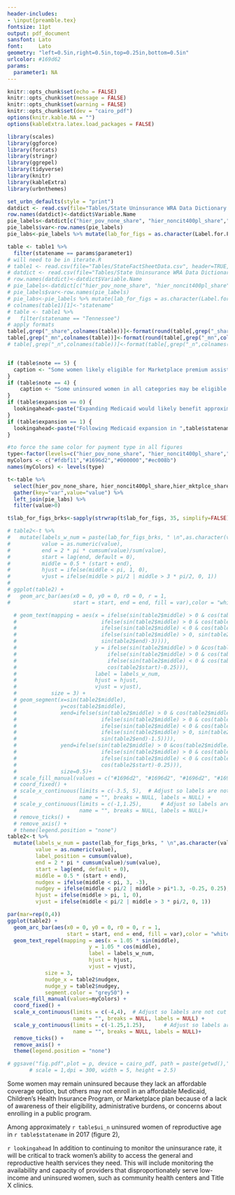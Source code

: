 ---
header-includes:
- \input{preamble.tex}
fontsize: 11pt
output: pdf_document
sansfont: Lato
font:     Lato
geometry: "left=0.5in,right=0.5in,top=0.25in,bottom=0.5in"
urlcolor: #169d62
params:
  parameter1: NA
---
```{r rmarkdown-setup, include=FALSE}
knitr::opts_chunk$set(echo = FALSE)
knitr::opts_chunk$set(message = FALSE)
knitr::opts_chunk$set(warning = FALSE)
knitr::opts_chunk$set(dev = "cairo_pdf")
options(knitr.kable.NA = "")
options(kableExtra.latex.load_packages = FALSE)

library(scales)
library(ggforce)
library(forcats)
library(stringr)
library(ggrepel)
library(tidyverse)
library(knitr)
library(kableExtra)
library(urbnthemes)

set_urbn_defaults(style = "print")
datdict <- read.csv(file="Tables/State Uninsurance WRA Data Dictionary.csv", header=TRUE, sep=",")
row.names(datdict)<-datdict$Variable.Name
pie_labels<-datdict[c("hier_pov_none_share", "hier_noncit400pl_share","hier_mktplce_share","hier_medicaid_share"),]["Label.for.Figures"]
pie_labels$var<-row.names(pie_labels)
pie_labs<-pie_labels %>% mutate(lab_for_figs = as.character(Label.for.Figures)) %>% select(var, lab_for_figs)

table <- table1 %>%
  filter(statename == params$parameter1)
# will need to be in iterate.R
# table1 <- read.csv(file="Tables/StateFactSheetData.csv", header=TRUE, sep=",")
# datdict <- read.csv(file="Tables/State Uninsurance WRA Data Dictionary.csv", header=TRUE, sep=",")
# row.names(datdict)<-datdict$Variable.Name
# pie_labels<-datdict[c("hier_pov_none_share", "hier_noncit400pl_share","hier_mktplce_share","hier_medicaid_share"),]["Label.for.Figures"]
# pie_labels$var<-row.names(pie_labels)
# pie_labs<-pie_labels %>% mutate(lab_for_figs = as.character(Label.for.Figures)) %>% select(var, lab_for_figs)
# colnames(table1)[1]<-"statename"
# table <- table1 %>%
#   filter(statename == "Tennessee")
# apply formats
table[,grep("_share",colnames(table))]<-format(round(table[,grep("_share",colnames(table))]*100,2),big.mark=",")
table[,grep("_mn",colnames(table))]<-format(round(table[,grep("_mn",colnames(table))]*100,2),big.mark=",")
# table[,grep("_n",colnames(table))]<-format(table[,grep("_n",colnames(table))],big.mark=",")


if (table$note == 5) {
  caption <- "Some women likely eligible for Marketplace premium assistance may be eligible for more affordable coverage through the state's Basic Health Program. "
}
if (table$note == 4) {
    caption <- "Some uninsured women in all categories may be eligible for or enrolled in a Medicaid plan that covers family planning services only. Some women likely eligible for Marketplace premium assistance may be eligible for more affordable coverage through the state's Basic Health Program. " 
}
if (table$expansion == 0) {
  lookingahead<-paste("Expanding Medicaid would likely benefit approximately ", table$ui_mn ," percent of uninsured ",table$statename," women of reproductive age, including currently ineligible citizens with incomes below the FPL (", table$hier_pov_none_share, " percent) and those with incomes between 100 and 138 percent of the FPL (",table$hier_100_138_share," percent) for whom Medicaid may be more affordable than Marketplace coverage.",sep='')
}
if (table$expansion == 1) {
  lookingahead<-paste("Following Medicaid expansion in ",table$statename, ", the uninsurance rate fell from", table$ui_mn13 ," percent in 2013 to ", table$ui_mn, " percent in 2017. Despite coverage gains, approximately ", table$ui_n, " ", table$statename," women of reproductive age remained uninsured in 2017.",sep='')
}
```
\raggedright
\urbnlogo{}
\urbnfigurenumber{2}
\urbnfiguretitle{Potential Eligibility for Financial Assistance Obtaining Coverage among Uninsured Women of Reproductive Age in `r table$statename`, 2017}
```{r, fig.width=7.5, fig.height=2.25, fig.fullwidth=TRUE}
#to force the same color for payment type in all figures
type<-factor(levels=c("hier_pov_none_share", "hier_noncit400pl_share","hier_mktplce_share","hier_medicaid_share"))
myColors <- c("#fdbf11","#1696d2","#000000","#ec008b")
names(myColors) <- levels(type)

t<-table %>% 
  select(hier_pov_none_share, hier_noncit400pl_share,hier_mktplce_share,hier_medicaid_share) %>% 
  gather(key="var",value="value") %>% 
  left_join(pie_labs) %>% 
  filter(value>0)

t$lab_for_figs_brks<-sapply(strwrap(t$lab_for_figs, 35, simplify=FALSE), paste, collapse="\n" )

# table2<-t %>% 
#   mutate(labels_w_num = paste(lab_for_figs_brks, " \n",as.character(value), "%", sep =""), 
#          value = as.numeric(value),
#          end = 2 * pi * cumsum(value)/sum(value),
#          start = lag(end, default = 0),
#          middle = 0.5 * (start + end),
#          hjust = ifelse(middle < pi, 1, 0),
#          vjust = ifelse(middle > pi/2 | middle > 3 * pi/2, 0, 1))
# 
# ggplot(table2) + 
#   geom_arc_bar(aes(x0 = 0, y0 = 0, r0 = 0, r = 1,
#                    start = start, end = end, fill = var),color = "white") +

  # geom_text(mapping = aes(x = ifelse(sin(table2$middle) > 0 & cos(table2$middle) > 0, sin(table2$end), #+x,+y
  #                           ifelse(sin(table2$middle) > 0 & cos(table2$middle) < 0, sin(table2$end),#+x,-y
  #                           ifelse(sin(table2$middle) < 0 & cos(table2$middle) < 0, sin(table2$start), #-x,-y
  #                           ifelse(sin(table2$middle) > 0, sin(table2$start)+3, #+x
  #                           sin(table2$end)-3)))),
  #                         y = ifelse(sin(table2$middle) > 0 &cos(table2$middle) > 0 , cos(table2$start), #+x,+y
  #                             ifelse(sin(table2$middle) > 0 & cos(table2$middle) < 0, cos(table2$middle), #+x,-y
  #                             ifelse(sin(table2$middle) < 0 & cos(table2$middle) < 0, cos(table2$start), #-x,-y
  #                             cos(table2$start)-0.25))),
  #                         label = labels_w_num,
  #                         hjust = hjust,
  #                         vjust = vjust),
  #           size = 3) +
  # geom_segment(x=sin(table2$middle),
  #              y=cos(table2$middle),
  #              xend=ifelse(sin(table2$middle) > 0 & cos(table2$middle) > 0, sin(table2$start)+1.5, #+x,+y
  #                           ifelse(sin(table2$middle) > 0 & cos(table2$middle) < 0, sin(table2$start)+0.5,#+x,-y
  #                           ifelse(sin(table2$middle) < 0 & cos(table2$middle) < 0, sin(table2$start)-1.5, #-x,-y
  #                           ifelse(sin(table2$middle) > 0, sin(table2$start)+3, #+x
  #                           sin(table2$end)-1.5)))),
  #              yend=ifelse(sin(table2$middle) > 0 &cos(table2$middle) > 0 , cos(table2$start), #+x,+y
  #                           ifelse(sin(table2$middle) > 0 & cos(table2$middle) < 0, cos(table2$middle)+0.25, #+x,-y
  #                           ifelse(sin(table2$middle) < 0 & cos(table2$middle) < 0, cos(table2$middle)-0.25, #-x,-y
  #                           cos(table2$start)-0.25))),
  #              size=0.5)+
  # scale_fill_manual(values = c("#1696d2", "#1696d2", "#1696d2", "#1696d2")) +
  # coord_fixed() +
  # scale_x_continuous(limits = c(-3.5, 5),  # Adjust so labels are not cut off
  #                    name = "", breaks = NULL, labels = NULL) +
  # scale_y_continuous(limits = c(-1,1.25),      # Adjust so labels are not cut off
  #                    name = "", breaks = NULL, labels = NULL)+
  # remove_ticks() +
  # remove_axis() + 
  # theme(legend.position = "none") 
table2<-t %>% 
  mutate(labels_w_num = paste(lab_for_figs_brks, " \n",as.character(value), "%", sep =""), 
         value = as.numeric(value),
         label_position = cumsum(value),
         end = 2 * pi * cumsum(value)/sum(value),
         start = lag(end, default = 0),
         middle = 0.5 * (start + end),
         nudgex = ifelse(middle < pi, 3, -3),
         nudgey = ifelse(middle < pi/2 | middle > pi*1.3, -0.25, 0.25),
         hjust = ifelse(middle > pi, 1, 0),
         vjust = ifelse(middle < pi/2 | middle > 3 * pi/2, 0, 1))

par(mar=rep(0,4))
ggplot(table2) + 
  geom_arc_bar(aes(x0 = 0, y0 = 0, r0 = 0, r = 1,
                   start = start, end = end, fill = var),color = "white") +
  geom_text_repel(mapping = aes(x = 1.05 * sin(middle), 
                          y = 1.05 * cos(middle), 
                          label = labels_w_num,
                          hjust = hjust,
                          vjust = vjust),
            size = 3,
            nudge_x = table2$nudgex,
            nudge_y = table2$nudgey,
            segment.color = "grey50") +
  scale_fill_manual(values=myColors) +
  coord_fixed() +
  scale_x_continuous(limits = c(-4,4),  # Adjust so labels are not cut off
                     name = "", breaks = NULL, labels = NULL) +
  scale_y_continuous(limits = c(-1.25,1.25),      # Adjust so labels are not cut off
                     name = "", breaks = NULL, labels = NULL)+
  remove_ticks() +
  remove_axis() + 
  theme(legend.position = "none") 

# ggsave("fig.pdf",plot = p, device = cairo_pdf, path = paste(getwd(),"/design",sep=''),
       # scale = 1,dpi = 300, width = 5, height = 2.5)
```
\vspace{-0.4in}
\break
\urbnsource{Source:}{Urban Institute analysis of 2017 American Community Survey.}
\urbnnote{Note:}{CHIP is the Children's Health Insurance Program. For detailed category definitions, see Health Insurance Coverage for Women of Reproductive Age, 2017. `r caption` Some women likely eligible for Marketplace premium assistance may be eligible for more affordable coverage through a state-specific program.}

\vspace{-0.5cm}
Some women may remain uninsured because they lack an affordable coverage option, but others may not enroll in an affordable Medicaid, Children’s Health Insurance Program, or Marketplace plan because of a lack of awareness of their eligibility, administrative burdens, or concerns about enrolling in a public program. 

Among approximately `r table$ui_n` uninsured women of reproductive age in `r table$statename` in 2017 (figure 2),

\begin{urbnbullets}
  \item about `r table$hier_medicaid_share` percent were likely eligible for comprehensive Medicaid or Children’s Health Insurance Program coverage based on their income;
  \item another `r table$hier_mktplce_share` percent were likely eligible for assistance with premiums for Marketplace coverage based on their income, including `r table$hier_100_138_share` percent with incomes between 100 and 138 percent of the FPL;
  \item about `r table$hier_pov_none_share`  percent were women with incomes below the FPL who were likely ineligible for assistance obtaining comprehensive Medicaid, Children’s Health Insurance Program, or Marketplace coverage; and
  \item about `r table$hier_noncit400pl_share` percent were likely ineligible for assistance obtaining comprehensive health insurance, including noncitizens (`r table$hier_noncit_share` percent) and women with incomes above 400 percent of the FPL (`r table$hier_400pl_share` percent). 
\end{urbnbullets}

\vspace{-0.8cm}
\urbnheadingone{Looking Ahead}

`r lookingahead` In addition to continuing to monitor the uninsurance rate, it will be critical to track women’s ability to access the general and reproductive health services they need. This will include monitoring the availability and capacity of providers that disproportionately serve low-income and uninsured women, such as community health centers and Title X clinics.	
<!-- Expanding Medicaid would likely benefit approximately `r table$ui_mn` percent of uninsured `r table$statename` women of reproductive age, including currently ineligible citizens with incomes below the FPL (`r table$hier_pov_none_share` percent) and those with incomes between 100 and 138 percent of the FPL (`r table$hier_100_138_share` percent) for whom Medicaid may be more affordable than Marketplace coverage. Outreach and enrollment efforts targeted at subgroups of women with high uninsurance rates and those already eligible for assistance could also help reduce the uninsurance rate in `r table$statename`, though higher subsidies may be required to help address affordability barriers. -->

\footnoteui{}

\contactinfo{}
